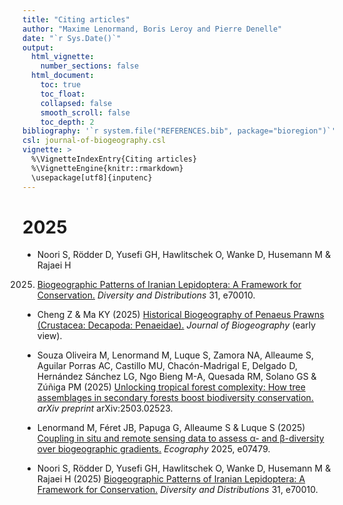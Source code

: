 ```yaml
---
title: "Citing articles"
author: "Maxime Lenormand, Boris Leroy and Pierre Denelle"
date: "`r Sys.Date()`"
output: 
  html_vignette:
    number_sections: false
  html_document:
    toc: true
    toc_float:
    collapsed: false
    smooth_scroll: false
    toc_depth: 2
bibliography: '`r system.file("REFERENCES.bib", package="bioregion")`' 
csl: journal-of-biogeography.csl
vignette: >
  %\VignetteIndexEntry{Citing articles}
  %\VignetteEngine{knitr::rmarkdown}
  \usepackage[utf8]{inputenc}
---
```


# 2025

* Noori S, Rödder D, Yusefi GH, Hawlitschek O, Wanke D, Husemann M & Rajaei H 
(2025) [Biogeographic Patterns of Iranian Lepidoptera: A Framework for Conservation.](https://onlinelibrary.wiley.com/doi/full/10.1111/ddi.70010) 
*Diversity and Distributions* 31, e70010.

* Cheng Z & Ma KY (2025) [Historical Biogeography of Penaeus Prawns (Crustacea: Decapoda: Penaeidae).](https://onlinelibrary.wiley.com/doi/10.1111/jbi.70056) 
*Journal of Biogeography* (early view).

* Souza Oliveira M, Lenormand M, Luque S, Zamora NA, Alleaume S, Aguilar Porras AC, 
Castillo MU, Chac&#243;n-Madrigal E, Delgado D, Hern&#225;ndez S&#225;nchez LG, Ngo Bieng M-A, 
Quesada RM, Solano GS & Z&#250;&#241;iga PM (2025) [Unlocking tropical forest complexity: How tree assemblages in
secondary forests boost biodiversity conservation.](https://arxiv.org/abs/2503.02523)
*arXiv preprint* arXiv:2503.02523.  

* Lenormand M, F&#233;ret JB, Papuga G, Alleaume S & Luque S (2025) 
[Coupling in situ and remote sensing data to assess &#945;- and &#946;-diversity over biogeographic gradients.](https://nsojournals.onlinelibrary.wiley.com/doi/full/10.1111/ecog.07479)
*Ecography* 2025, e07479.  

* Noori S, Rödder D, Yusefi GH, Hawlitschek O, Wanke D, Husemann M & Rajaei H (2025) 
[Biogeographic Patterns of Iranian Lepidoptera: A Framework for Conservation.](https://onlinelibrary.wiley.com/doi/full/10.1111/ddi.70010)
*Diversity and Distributions* 31, e70010.

